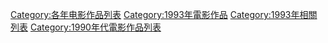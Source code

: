{{Categories by country|nocat}}

[[Category:各年电影作品列表|Category:各年电影作品列表]]
[[Category:1993年電影作品|Category:1993年電影作品]]
[[Category:1993年相關列表|Category:1993年相關列表]]
[[Category:1990年代電影作品列表|Category:1990年代電影作品列表]]